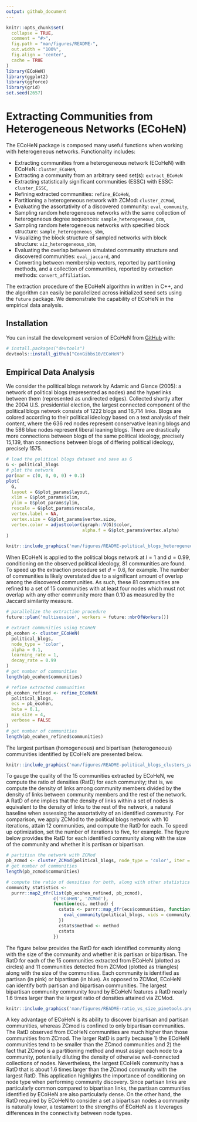 ```yaml
---
output: github_document
---
```


<!-- README.md is generated from README.Rmd. Please edit that file -->

```r
knitr::opts_chunk$set(
  collapse = TRUE,
  comment = "#>",
  fig.path = "man/figures/README-",
  out.width = "100%",
  fig.align = 'center',
  cache = TRUE
)
library(ECoHeN)
library(ggplot2)
library(ggforce)
library(grid)
set.seed(2657)
```

# Extracting Communities from Heterogeneous Networks (ECoHeN)

<!-- badges: start -->
<!-- badges: end -->

The ECoHeN package is composed many useful functions when working with heterogeneous networks. Functionality includes:

* Extracting communities from a heterogeneous network (ECoHeN) with ECoHeN: `cluster_ECoHeN`,
* Extracting a community from an arbitrary seed set(s): `extract_ECoHeN`
* Extracting statistically significant communities (ESSC) with ESSC: `cluster_ESSC`,
* Refining extracted communities: `refine_ECoHeN`,
* Partitioning a heterogeneous network with ZCMod: `cluster_ZCMod`,
* Evaluating the assortativity of a discovered community: `eval_community`,
* Sampling random heterogeneous networks with the same collection of heterogeneous degree sequences: `sample_heterogeneous_dcm`,
* Sampling random heterogeneous networks with specified block structure: `sample_heterogeneous_sbm`,
* Visualizing the block structure of sampled networks with block structure: `viz_heterogeneous_sbm`,
* Evaluating the overlap between simulated community structure and discovered communities: `eval_jaccard`, and
* Converting between membership vectors, reported by partitioning methods, and a collection of communities, reported by extraction methods: `convert_affiliation`.

The extraction procedure of the ECoHeN algorithm in written in C++, and the algorithm can easily be parallelized across initialized seed sets using the `future` package. We demonstrate the capability of ECoHeN in the empirical data analysis.

## Installation

You can install the development version of ECoHeN from [GitHub](https://github.com/) with:

```r
# install.packages("devtools")
devtools::install_github("ConGibbs10/ECoHeN")
```

## Empirical Data Analysis

We consider the political blogs network by Adamic and Glance (2005): a network of political blogs (represented as nodes) and the hyperlinks between them (represented as undirected edges). Collected shortly after the 2004 U.S. presidential election, the largest connected component of the political blogs network consists of 1222 blogs and 16,714 links. Blogs are colored according to their political ideology based on a text analysis of their content, where the 636 red nodes represent conservative leaning blogs and the 586 blue nodes represent liberal leaning blogs. There are drastically more connections between blogs of the same political ideology, precisely 15,139, than connections between blogs of differing political ideology, precisely 1575.

```r
# load the political blogs dataset and save as G
G <- political_blogs
# plot the network
par(mar = c(0, 0, 0, 0) + 0.1)
plot(
  G,
  layout = G$plot_params$layout,
  xlim = G$plot_params$xlim,
  ylim = G$plot_params$ylim,
  rescale = G$plot_params$rescale,
  vertex.label = NA,
  vertex.size = G$plot_params$vertex.size,
  vertex.color = adjustcolor(igraph::V(G)$color, 
                             alpha.f = G$plot_params$vertex.alpha)
)
```

```r
knitr::include_graphics('man/figures/README-political_blogs_heterogeneous_crop.png')
```

When ECoHeN is applied to the political blogs network at $l=1$ and $d=0.99$, conditioning on the observed political ideology, 81 communities are found.  To speed up the extraction procedure set $d=0.6$, for example. The number of communities is likely overstated due to a significant amount of overlap among the discovered communities. As such, these 81 communities are refined to a set of 15 communities with at least four nodes which must not overlap with any other community more than 0.10 as measured by the Jaccard similarity measure.

```r
# parallelize the extraction procedure
future::plan('multisession', workers = future::nbrOfWorkers())

# extract communities using ECoHeN
pb_ecohen <- cluster_ECoHeN(
  political_blogs,
  node_type = 'color',
  alpha = 0.1,
  learning_rate = 1,
  decay_rate = 0.99
)
# get number of communities
length(pb_ecohen$communities)

# refine extracted communities
pb_ecohen_refined <- refine_ECoHeN(
  political_blogs,
  ecs = pb_ecohen,
  beta = 0.1,
  min_size = 4,
  verbose = FALSE
)
# get number of communities
length(pb_ecohen_refined$communities)
```

The largest partisan (homogeneous) and bipartisan (heterogeneous) communities identified by ECoHeN are presented below.

```r
knitr::include_graphics('man/figures/README-political_blogs_clusters_paper.png')
```

To gauge the quality of the 15 communities extracted by ECoHeN, we compute the ratio of densities (RatD) for each community; that is, we compute the density of links among community members divided by the density of links between community members and the rest of the network. A RatD of one implies that the density of links within a set of nodes is equivalent to the density of links to the rest of the network, a natural baseline when assessing the assortativity of an identified community. For comparison, we apply ZCMod to the political blogs network with 10 iterations, attain 12 communities, and compute the RatD for each. To speed up optimization, set the number of iterations to five, for example. The figure below provides the RatD for each identified community along with the size of the community and whether it is partisan or bipartisan.

```r
# partition the network with ZCMod
pb_zcmod <- cluster_ZCMod(political_blogs, node_type = 'color', iter = 10)
# get number of communities
length(pb_zcmod$communities)

# compute the ratio of densities for both, along with other statistics
community_statistics <-
  purrr::map2_dfr(list(pb_ecohen_refined, pb_zcmod),
                  c('ECoHeN', 'ZCMod'),
                  function(ecs, method) {
                    cstats <- purrr::map_dfr(ecs$communities, function(community) {
                      eval_community(political_blogs, vids = community)
                    })
                    cstats$method <- method
                    cstats
                  })
```

The figure below provides the RatD for each identified community along with the size of the community and whether it is partisan or bipartisan. The RatD for each of the 15 communities extracted from ECoHeN (plotted as circles) and 11 communities detected from ZCMod (plotted as triangles) along with the size of the communities. Each community is identified as partisan (in pink) or bipartisan (in blue). As opposed to ZCMod, ECoHeN can identify both partisan and bipartisan communities. The largest bipartisan community community found by ECoHeN features a RatD nearly 1.6 times larger than the largest ratio of densities attained via ZCMod.

```r
knitr::include_graphics('man/figures/README-ratio_vs_size_pinetools.png')
```

A key advantage of ECoHeN is its ability to discover bipartisan and partisan communities, whereas ZCmod is confined to only bipartisan communities. The RatD observed from ECoHeN communities are much higher than those communities
from ZCmod. The larger RatD is partly because 1) the ECoHeN communities tend to be smaller than the ZCmod communities and 2) the fact that ZCmod is a partitioning method and must assign each node to a community, potentially diluting the density of otherwise well-connected collections of nodes. Nevertheless, the largest ECoHeN community has a RatD that is about 1.6 times larger than the ZCmod community with the largest RatD. This application highlights the importance of conditioning on node type when performing community discovery. Since partisan links are particularly common compared to bipartisan links, the partisan communities identified by ECoHeN are also particularly dense. On the other hand, the RatD required by ECoHeN to consider a set a bipartisan nodes a community is naturally lower, a testament to the strengths of ECoHeN as it leverages differences
in the connectivity between node types.

